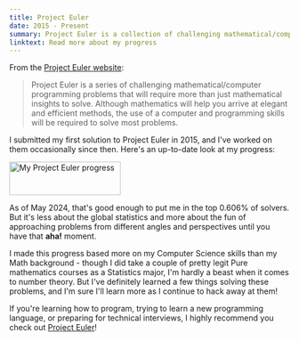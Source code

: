 ```yaml
---
title: Project Euler
date: 2015 - Present
summary: Project Euler is a collection of challenging mathematical/computer programming problems that require more than just mathematical insights to solve. I've worked on them occasionally since 2015, and I've solved a few!
linktext: Read more about my progress
---
```


From the [Project Euler website](https://projecteuler.net/):

> Project Euler is a series of challenging mathematical/computer programming problems that will require more than just mathematical insights to solve. Although mathematics will help you arrive at elegant and efficient methods, the use of a computer and programming skills will be required to solve most problems.

I submitted my first solution to Project Euler in 2015, and I've worked on them occasionally since then. Here's an up-to-date look at my progress:


<Image
  src="https://projecteuler.net/profile/hoxiea2.png"
  alt="My Project Euler progress"
  width="200"
  height="60"
  class="justify-center"
/>

As of May 2024, that's good enough to put me in the top 0.606% of solvers. But it's less about the global statistics and more about the fun of approaching problems from different angles and perspectives until you have that **aha!** moment.

I made this progress based more on my Computer Science skills than my Math background - though I did take a couple of pretty legit Pure mathematics courses as a Statistics major, I'm hardly a beast when it comes to number theory. But I've definitely learned a few things solving these problems, and I'm sure I'll learn more as I continue to hack away at them!

If you're learning how to program, trying to learn a new programming language, or preparing for technical interviews, I highly recommend you check out [Project Euler](https://projecteuler.net)!
